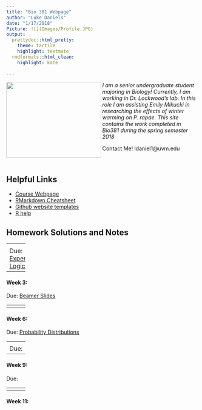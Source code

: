 ```yaml
---
title: "Bio 381 Webpage"
author: "Luke Daniels"
date: "1/17/2018"
Picture: ![](Images/Profile.JPG) 
output: 
  prettydoc::html_pretty:
    theme: tactile
    highlight: textmate
  rmdformats::html_clean:
    highlight: kate
    
---
```

<p align="center">

<img src = "Profile.jpg" width = "250" height = "200" align = "left" /> 


*I am a senior undergraduate student majoring in Biology!  Currently, I am working in Dr. Lockwood's lab. In this role I am assisting Emily Mikucki in researching the effects of winter warming on P. rapae. This site contains the work completed in Bio381 during the spring semester 2018*  

Contact Me! ldaniel1@uvm.edu

<br/>


## Helpful Links   
* [Course Webpage](https://gotellilab.github.io/Bio381/)   
* [RMarkdown Cheatsheet](https://www.rstudio.com/wp-content/uploads/2015/02/rmarkdown-cheatsheet.pdf)   
* [Github website templates](https://github.com/jekyll/jekyll/wiki/Themes)   
* [R help](http://stackoverflow.com/questions/tagged/r)   

## Homework Solutions and Notes

------
<div id='id-section1'/>
#### Week 1: Setting up a webpage 
[Assignment Page](https://gotellilab.github.io/Bio381/Homeworks/Homework01.html)   
   
Due:  
*Index Page Sucessfully Built*
1. Met Matthew Perry, Play Guitar   
2. http://lukedaniels1.github.io  
3. https://lukedaniels1.github.io/Bio381_2018/ 
   

------
<div id='id-section2'/>
#### Week 2:    

Due: [Experimental Logic Tree](Homework 2.html)
 

------
<div id='id-section3'/>
#### Week 3: 

Due: [Beamer Slides](Beamer_Slides_HW_3.pdf)
       
------
<div id='id-section4'/>
#### Week 4:    

Due: [HW 4: All Things Vectors](Bio381_Lab_HW_4.html)
      

------
<div id='id-section5'/>   
#### Week 5: 
Due:  [Regular Expressions](Homework_5.html)
   
 
------
<div id='id-section6'/>   
#### Week 6: 

Due: [Probability Distributions](Homework_6.html) 

------
<div id='id-section7'/>
#### Week 7: 


------
<div id='id-section8'/>
#### Week 8:  

Due:   
   

------
<div id='id-section9'/>
#### Week 9: 

Due:   

------
<div id='id-section10'/>
#### Week 10:    


------
<div id='id-section11'/>
#### Week 11:   

</div>
